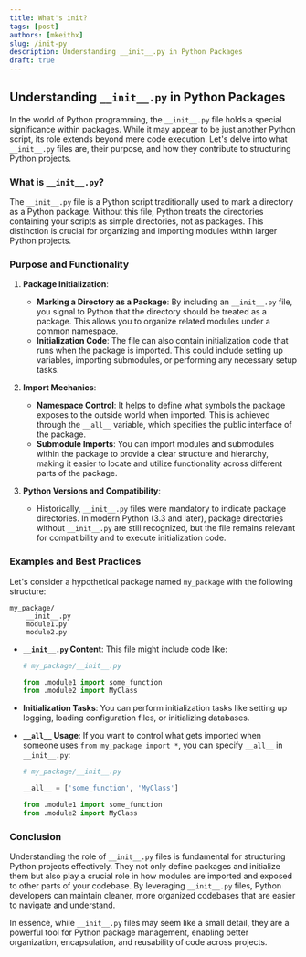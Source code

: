 ```yaml
---
title: What's init?
tags: [post]
authors: [mkeithx]
slug: /init-py
description: Understanding __init__.py in Python Packages
draft: true
---
```



## Understanding `__init__.py` in Python Packages

In the world of Python programming, the `__init__.py` file holds a special significance within packages. While it may appear to be just another Python script, its role extends beyond mere code execution. Let's delve into what `__init__.py` files are, their purpose, and how they contribute to structuring Python projects.

<!-- truncate -->

### What is `__init__.py`?

The `__init__.py` file is a Python script traditionally used to mark a directory as a Python package. Without this file, Python treats the directories containing your scripts as simple directories, not as packages. This distinction is crucial for organizing and importing modules within larger Python projects.

### Purpose and Functionality

1. **Package Initialization**:
   - **Marking a Directory as a Package**: By including an `__init__.py` file, you signal to Python that the directory should be treated as a package. This allows you to organize related modules under a common namespace.
   - **Initialization Code**: The file can also contain initialization code that runs when the package is imported. This could include setting up variables, importing submodules, or performing any necessary setup tasks.

2. **Import Mechanics**:
   - **Namespace Control**: It helps to define what symbols the package exposes to the outside world when imported. This is achieved through the `__all__` variable, which specifies the public interface of the package.
   - **Submodule Imports**: You can import modules and submodules within the package to provide a clear structure and hierarchy, making it easier to locate and utilize functionality across different parts of the package.

3. **Python Versions and Compatibility**:
   - Historically, `__init__.py` files were mandatory to indicate package directories. In modern Python (3.3 and later), package directories without `__init__.py` are still recognized, but the file remains relevant for compatibility and to execute initialization code.

### Examples and Best Practices

Let's consider a hypothetical package named `my_package` with the following structure:

```
my_package/
    __init__.py
    module1.py
    module2.py
```

- **`__init__.py` Content**: This file might include code like:

  ```python
  # my_package/__init__.py
  
  from .module1 import some_function
  from .module2 import MyClass
  ```

- **Initialization Tasks**: You can perform initialization tasks like setting up logging, loading configuration files, or initializing databases.

- **`__all__` Usage**: If you want to control what gets imported when someone uses `from my_package import *`, you can specify `__all__` in `__init__.py`:

  ```python
  # my_package/__init__.py
  
  __all__ = ['some_function', 'MyClass']
  
  from .module1 import some_function
  from .module2 import MyClass
  ```

### Conclusion

Understanding the role of `__init__.py` files is fundamental for structuring Python projects effectively. They not only define packages and initialize them but also play a crucial role in how modules are imported and exposed to other parts of your codebase. By leveraging `__init__.py` files, Python developers can maintain cleaner, more organized codebases that are easier to navigate and understand.

In essence, while `__init__.py` files may seem like a small detail, they are a powerful tool for Python package management, enabling better organization, encapsulation, and reusability of code across projects.
